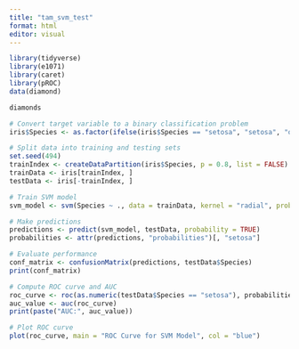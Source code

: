 ```yaml
---
title: "tam_svm_test"
format: html
editor: visual
---
```


```r
library(tidyverse)
library(e1071)
library(caret)
library(pROC)
data(diamond)
```

```r
diamonds
```

```r
# Convert target variable to a binary classification problem
iris$Species <- as.factor(ifelse(iris$Species == "setosa", "setosa", "other"))

# Split data into training and testing sets
set.seed(494)
trainIndex <- createDataPartition(iris$Species, p = 0.8, list = FALSE)
trainData <- iris[trainIndex, ]
testData <- iris[-trainIndex, ]

# Train SVM model
svm_model <- svm(Species ~ ., data = trainData, kernel = "radial", probability = TRUE)

# Make predictions
predictions <- predict(svm_model, testData, probability = TRUE)
probabilities <- attr(predictions, "probabilities")[, "setosa"]

# Evaluate performance
conf_matrix <- confusionMatrix(predictions, testData$Species)
print(conf_matrix)

# Compute ROC curve and AUC
roc_curve <- roc(as.numeric(testData$Species == "setosa"), probabilities)
auc_value <- auc(roc_curve)
print(paste("AUC:", auc_value))

# Plot ROC curve
plot(roc_curve, main = "ROC Curve for SVM Model", col = "blue")

```

# 
